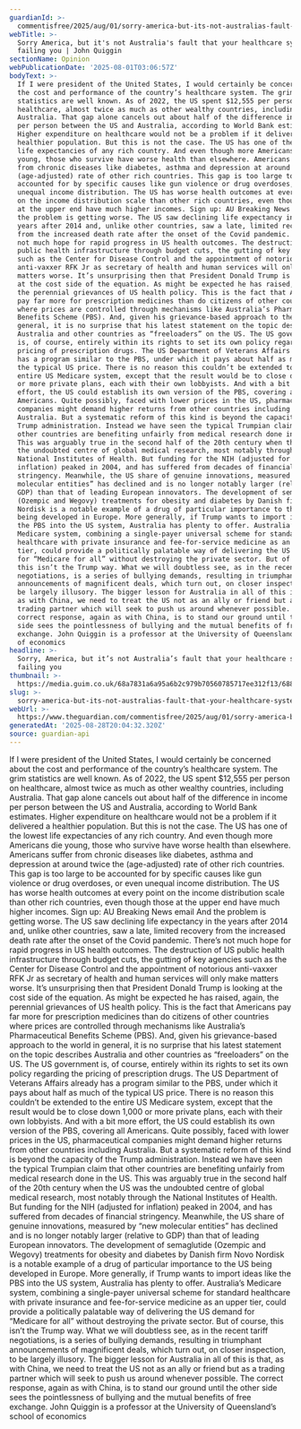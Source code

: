 ```yaml
---
guardianId: >-
  commentisfree/2025/aug/01/sorry-america-but-its-not-australias-fault-that-your-healthcare-system-is-failing-you
webTitle: >-
  Sorry America, but it's not Australia's fault that your healthcare system is
  failing you | John Quiggin
sectionName: Opinion
webPublicationDate: '2025-08-01T03:06:57Z'
bodyText: >-
  If I were president of the United States, I would certainly be concerned about
  the cost and performance of the country’s healthcare system. The grim
  statistics are well known. As of 2022, the US spent $12,555 per person on
  healthcare, almost twice as much as other wealthy countries, including
  Australia. That gap alone cancels out about half of the difference in income
  per person between the US and Australia, according to World Bank estimates.
  Higher expenditure on healthcare would not be a problem if it delivered a
  healthier population. But this is not the case. The US has one of the lowest
  life expectancies of any rich country. And even though more Americans die
  young, those who survive have worse health than elsewhere. Americans suffer
  from chronic diseases like diabetes, asthma and depression at around twice the
  (age-adjusted) rate of other rich countries. This gap is too large to be
  accounted for by specific causes like gun violence or drug overdoses, or even
  unequal income distribution. The US has worse health outcomes at every point
  on the income distribution scale than other rich countries, even though those
  at the upper end have much higher incomes. Sign up: AU Breaking News email And
  the problem is getting worse. The US saw declining life expectancy in the
  years after 2014 and, unlike other countries, saw a late, limited recovery
  from the increased death rate after the onset of the Covid pandemic. There’s
  not much hope for rapid progress in US health outcomes. The destruction of US
  public health infrastructure through budget cuts, the gutting of key agencies
  such as the Center for Disease Control and the appointment of notorious
  anti-vaxxer RFK Jr as secretary of health and human services will only make
  matters worse. It’s unsurprising then that President Donald Trump is looking
  at the cost side of the equation. As might be expected he has raised, again,
  the perennial grievances of US health policy. This is the fact that Americans
  pay far more for prescription medicines than do citizens of other countries
  where prices are controlled through mechanisms like Australia’s Pharmaceutical
  Benefits Scheme (PBS). And, given his grievance-based approach to the world in
  general, it is no surprise that his latest statement on the topic describes
  Australia and other countries as “freeloaders” on the US. The US government
  is, of course, entirely within its rights to set its own policy regarding the
  pricing of prescription drugs. The US Department of Veterans Affairs already
  has a program similar to the PBS, under which it pays about half as much of
  the typical US price. There is no reason this couldn’t be extended to the
  entire US Medicare system, except that the result would be to close down 1,000
  or more private plans, each with their own lobbyists. And with a bit more
  effort, the US could establish its own version of the PBS, covering all
  Americans. Quite possibly, faced with lower prices in the US, pharmaceutical
  companies might demand higher returns from other countries including
  Australia. But a systematic reform of this kind is beyond the capacity of the
  Trump administration. Instead we have seen the typical Trumpian claim that
  other countries are benefiting unfairly from medical research done in the US.
  This was arguably true in the second half of the 20th century when the US was
  the undoubted centre of global medical research, most notably through the
  National Institutes of Health. But funding for the NIH (adjusted for
  inflation) peaked in 2004, and has suffered from decades of financial
  stringency. Meanwhile, the US share of genuine innovations, measured by “new
  molecular entities” has declined and is no longer notably larger (relative to
  GDP) than that of leading European innovators. The development of semaglutide
  (Ozempic and Wegovy) treatments for obesity and diabetes by Danish firm Novo
  Nordisk is a notable example of a drug of particular importance to the US
  being developed in Europe. More generally, if Trump wants to import ideas like
  the PBS into the US system, Australia has plenty to offer. Australia’s
  Medicare system, combining a single-payer universal scheme for standard
  healthcare with private insurance and fee-for-service medicine as an upper
  tier, could provide a politically palatable way of delivering the US demand
  for “Medicare for all” without destroying the private sector. But of course,
  this isn’t the Trump way. What we will doubtless see, as in the recent tariff
  negotiations, is a series of bullying demands, resulting in triumphant
  announcements of magnificent deals, which turn out, on closer inspection, to
  be largely illusory. The bigger lesson for Australia in all of this is that,
  as with China, we need to treat the US not as an ally or friend but as a
  trading partner which will seek to push us around whenever possible. The
  correct response, again as with China, is to stand our ground until the other
  side sees the pointlessness of bullying and the mutual benefits of free
  exchange. John Quiggin is a professor at the University of Queensland’s school
  of economics
headline: >-
  Sorry, America, but it’s not Australia’s fault that your healthcare system is
  failing you
thumbnail: >-
  https://media.guim.co.uk/68a7831a6a95a6b2c979b70560785717ee312f13/688_0_6880_5504/500.jpg
slug: >-
  sorry-america-but-its-not-australias-fault-that-your-healthcare-system-is-failing-you-or-john-quiggin
webUrl: >-
  https://www.theguardian.com/commentisfree/2025/aug/01/sorry-america-but-its-not-australias-fault-that-your-healthcare-system-is-failing-you
generatedAt: '2025-08-28T20:04:32.320Z'
source: guardian-api
---
```

If I were president of the United States, I would certainly be concerned about the cost and performance of the country’s healthcare system. The grim statistics are well known. As of 2022, the US spent $12,555 per person on healthcare, almost twice as much as other wealthy countries, including Australia. That gap alone cancels out about half of the difference in income per person between the US and Australia, according to World Bank estimates. Higher expenditure on healthcare would not be a problem if it delivered a healthier population. But this is not the case. The US has one of the lowest life expectancies of any rich country. And even though more Americans die young, those who survive have worse health than elsewhere. Americans suffer from chronic diseases like diabetes, asthma and depression at around twice the (age-adjusted) rate of other rich countries. This gap is too large to be accounted for by specific causes like gun violence or drug overdoses, or even unequal income distribution. The US has worse health outcomes at every point on the income distribution scale than other rich countries, even though those at the upper end have much higher incomes. Sign up: AU Breaking News email And the problem is getting worse. The US saw declining life expectancy in the years after 2014 and, unlike other countries, saw a late, limited recovery from the increased death rate after the onset of the Covid pandemic. There’s not much hope for rapid progress in US health outcomes. The destruction of US public health infrastructure through budget cuts, the gutting of key agencies such as the Center for Disease Control and the appointment of notorious anti-vaxxer RFK Jr as secretary of health and human services will only make matters worse. It’s unsurprising then that President Donald Trump is looking at the cost side of the equation. As might be expected he has raised, again, the perennial grievances of US health policy. This is the fact that Americans pay far more for prescription medicines than do citizens of other countries where prices are controlled through mechanisms like Australia’s Pharmaceutical Benefits Scheme (PBS). And, given his grievance-based approach to the world in general, it is no surprise that his latest statement on the topic describes Australia and other countries as “freeloaders” on the US. The US government is, of course, entirely within its rights to set its own policy regarding the pricing of prescription drugs. The US Department of Veterans Affairs already has a program similar to the PBS, under which it pays about half as much of the typical US price. There is no reason this couldn’t be extended to the entire US Medicare system, except that the result would be to close down 1,000 or more private plans, each with their own lobbyists. And with a bit more effort, the US could establish its own version of the PBS, covering all Americans. Quite possibly, faced with lower prices in the US, pharmaceutical companies might demand higher returns from other countries including Australia. But a systematic reform of this kind is beyond the capacity of the Trump administration. Instead we have seen the typical Trumpian claim that other countries are benefiting unfairly from medical research done in the US. This was arguably true in the second half of the 20th century when the US was the undoubted centre of global medical research, most notably through the National Institutes of Health. But funding for the NIH (adjusted for inflation) peaked in 2004, and has suffered from decades of financial stringency. Meanwhile, the US share of genuine innovations, measured by “new molecular entities” has declined and is no longer notably larger (relative to GDP) than that of leading European innovators. The development of semaglutide (Ozempic and Wegovy) treatments for obesity and diabetes by Danish firm Novo Nordisk is a notable example of a drug of particular importance to the US being developed in Europe. More generally, if Trump wants to import ideas like the PBS into the US system, Australia has plenty to offer. Australia’s Medicare system, combining a single-payer universal scheme for standard healthcare with private insurance and fee-for-service medicine as an upper tier, could provide a politically palatable way of delivering the US demand for “Medicare for all” without destroying the private sector. But of course, this isn’t the Trump way. What we will doubtless see, as in the recent tariff negotiations, is a series of bullying demands, resulting in triumphant announcements of magnificent deals, which turn out, on closer inspection, to be largely illusory. The bigger lesson for Australia in all of this is that, as with China, we need to treat the US not as an ally or friend but as a trading partner which will seek to push us around whenever possible. The correct response, again as with China, is to stand our ground until the other side sees the pointlessness of bullying and the mutual benefits of free exchange. John Quiggin is a professor at the University of Queensland’s school of economics
